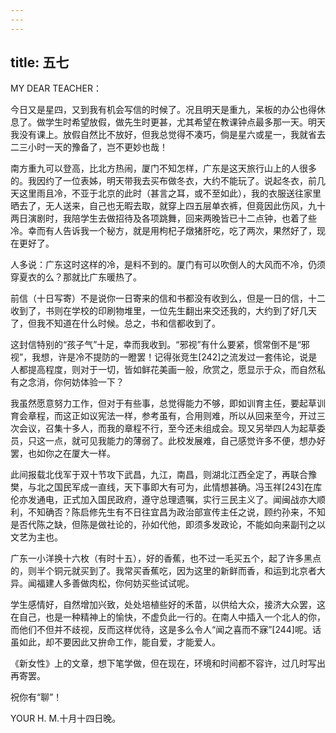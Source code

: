 ```yaml
---
---
---
```

title: 五七
---




MY DEAR TEACHER：

今日又是星四，又到我有机会写信的时候了。况且明天是重九，呆板的办公也得休息了。做学生时希望放假，做先生时更甚，尤其希望在教课钟点最多那一天。明天我没有课上。放假自然比不放好，但我总觉得不凑巧，倘是星六或星一，我就省去二三小时一天的豫备了，岂不更妙也哉！

南方重九可以登高，比北方热闹，厦门不知怎样，广东是这天旅行山上的人很多的。我因约了一位表姊，明天带我去买布做冬衣，大约不能玩了。说起冬衣，前几天这里雨且冷，不亚于北京的此时（甚言之耳，或不至如此），我的衣服送往家里晒去了，无人送来，自己也无暇去取，就穿上四五层单衣裤，但竟因此伤风，九十两日演剧时，我陪学生去做招待及各项跳舞，回来两晚皆已十二点钟，也着了些冷。幸而有人告诉我一个秘方，就是用枸杞子燉猪肝吃，吃了两次，果然好了，现在更好了。

人多说：广东这时这样的冷，是料不到的。厦门有可以吹倒人的大风而不冷，仍须穿夏衣的么？那就比广东暖热了。

前信（十日写寄）不是说你一日寄来的信和书都没有收到么，但是一日的信，十二收到了，书则在学校的印刷物堆里，一位先生翻出来交还我的，大约到了好几天了，但我不知道在什么时候。总之，书和信都收到了。

这封信特别的“孩子气”十足，幸而我收到。“邪视”有什么要紧，惯常倒不是“邪视”，我想，许是冷不提防的一瞪罢！记得张竞生[242]之流发过一套伟论，说是人都提高程度，则对于一切，皆如鲜花美画一般，欣赏之，愿显示于众，而自然私有之念消，你何妨体验一下？

我虽然愿意努力工作，但对于有些事，总觉得能力不够，即如训育主任，要起草训育会章程，而这正如议宪法一样，参考虽有，合用则难，所以从回来至今，开过三次会议，召集十多人，而我的章程不行，至今还未组成会。现又另举四人为起草委员，只这一点，就可见我能力的薄弱了。此校发展难，自己感觉许多不便，想办好罢，也如你之在厦大一样。

此间报载北伐军于双十节攻下武昌，九江，南昌，则湖北江西全定了，再联合豫樊，与北之国民军成一直线，天下事即大有可为，此情想甚确。冯玉祥[243]在库伦亦发通电，正式加入国民政府，遵守总理遗嘱，实行三民主义了。闻闽战亦大顺利，不知确否？陈启修先生有不日往宜昌为政治部宣传主任之说，顾约孙来，不知是否代陈之缺，但陈是做社论的，孙如代他，即须多发政论，不能如向来副刊之以文艺为主也。

广东一小洋换十六枚（有时十五），好的香蕉，也不过一毛买五个，起了许多黑点的，则半个铜元就买到了。我常买香蕉吃，因为这里的新鲜而香，和运到北京者大异。闻福建人多善做肉松，你何妨买些试试呢。

学生感情好，自然增加兴致，处处培植些好的禾苗，以供给大众，接济大众罢，这在自己，也是一种精神上的愉快，不虚负此一行的。在南人中插入一个北人的你，而他们不但并不歧视，反而这样优待，这是多么令人“闻之喜而不寐”[244]呢。话虽如此，却不要因此又拚命工作，能自爱，才能爱人。

《新女性》上的文章，想下笔学做，但在现在，环境和时间都不容许，过几时写出再寄罢。

祝你有“聊”！

YOUR H. M.十月十四日晚。